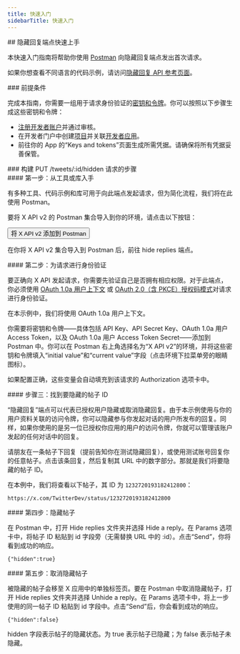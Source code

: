 ```yaml
---
title: 快速入门
sidebarTitle: 快速入门
---
```



<div id="getting-started-with-the-hide-replies-endpoint">
  ## 隐藏回复端点快速上手
</div>

本快速入门指南将帮助你使用 [Postman](/zh/tutorials/postman-getting-started) 向隐藏回复端点发出首次请求。

如果你想查看不同语言的代码示例，请访问[隐藏回复 API 参考页面](/zh/x-api/posts/hide-replies#put-2-tweets-id-hidden)。

<Note>
  ### 前提条件

  完成本指南，你需要一组用于请求身份验证的[密钥和令牌](/zh/resources/fundamentals/authentication)。你可以按照以下步骤生成这些密钥和令牌：

  - [注册开发者账户](https://developer.x.com/en/apply-for-access)并通过审核。
  - 在开发者门户中创建[项目](/zh/resources/fundamentals/projects)并关联[开发者应用](/zh/resources/fundamentals/developer-apps)。
  - 前往你的 App 的“Keys and tokens”页面生成所需凭据。请确保将所有凭据妥善保管。
</Note>

<div id="steps-to-build-a-put-tweetsidhidden-request">
  ### 构建 PUT /tweets/:id/hidden 请求的步骤
</div>

<div id="step-one-start-with-a-tool-or-library">
  #### 第一步：从工具或库入手
</div>

有多种工具、代码示例和库可用于向此端点发起请求，但为简化流程，我们将在此使用 Postman。

要将 X API v2 的 Postman 集合导入到你的环境，请点击以下按钮：

<Button href="https://app.getpostman.com/run-collection/9956214-784efcda-ed4c-4491-a4c0-a26470a67400">
  将 X API v2 添加到 Postman
</Button>

在你将 X API v2 集合导入到 Postman 后，前往 hide replies 端点。

<div id="step-two-authenticate-your-request">
  #### 第二步：为请求进行身份验证
</div>

要正确向 X API 发起请求，你需要先验证自己是否拥有相应权限。对于此端点，你必须使用 [OAuth 1.0a 用户上下文](/zh/resources/fundamentals/authentication) 或 [OAuth 2.0（含 PKCE）授权码模式](zh/resources/fundamentals/authentication#oauth-2-0-authorization-code-flow-with-pkce-2)对请求进行身份验证。

在本示例中，我们将使用 OAuth 1.0a 用户上下文。

你需要将密钥和令牌——具体包括 API Key、API Secret Key、OAuth 1.0a 用户 Access Token，以及 OAuth 1.0a 用户 Access Token Secret——添加到 Postman 中。你可以在 Postman 右上角选择名为“X API v2”的环境，并将这些密钥和令牌填入“initial value”和“current value”字段（点击环境下拉菜单旁的眼睛图标）。

如果配置正确，这些变量会自动填充到该请求的 Authorization 选项卡中。
 

<div id="step-three-find-a-post-id-to-hide">
  #### 步骤三：找到要隐藏的帖子 ID
</div>

“隐藏回复”端点可以代表已授权用户隐藏或取消隐藏回复。由于本示例使用与你的用户资料关联的访问令牌，你可以隐藏参与你发起对话的用户所发布的回复。同样，如果你使用的是另一位已授权你应用的用户的访问令牌，你就可以管理该账户发起的任何对话中的回复。

请朋友在一条帖子下回复（提前告知你在测试隐藏回复），或使用测试账号回复你的任意帖子。点击该条回复，然后复制其 URL 中的数字部分。那就是我们将要隐藏的帖子 ID。

在本例中，我们将查看以下帖子，其 ID 为 `1232720193182412800`：

`https://x.com/TwitterDev/status/1232720193182412800`

<div id="step-four-hide-the-post">
  #### 第四步：隐藏帖子
</div>

在 Postman 中，打开 Hide replies 文件夹并选择 Hide a reply。在 Params 选项卡中，将帖子 ID 粘贴到 id 字段旁（无需替换 URL 中的 :id）。点击“Send”，你将看到成功的响应。

`{"hidden":true}`

<div id="step-five-unhide-the-post">
  #### 第五步：取消隐藏帖子
</div>

被隐藏的帖子会移至 X 应用中的单独标签页。要在 Postman 中取消隐藏帖子，打开 Hide replies 文件夹并选择 Unhide a reply。在 Params 选项卡中，将上一步使用的同一帖子 ID 粘贴到 id 字段中。点击“Send”后，你会看到成功的响应。

`{"hidden":false}`

hidden 字段表示帖子的隐藏状态。为 true 表示帖子已隐藏；为 false 表示帖子未隐藏。